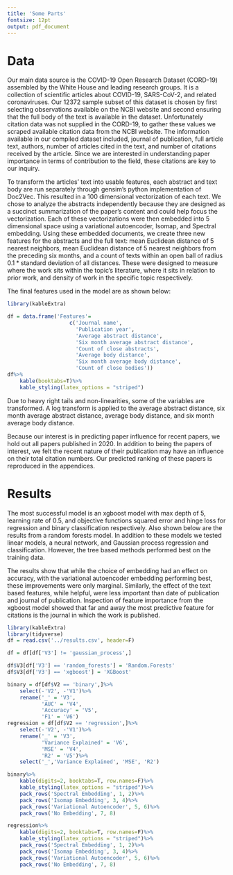 ```yaml
---
title: 'Some Parts'
fontsize: 12pt
output: pdf_document
---
```


# Data

Our main data source is the COVID-19 Open Research Dataset (CORD-19) assembled by the White House and leading research groups. It is a collection of scientific articles about COVID-19, SARS-CoV-2, and related coronaviruses. Our 12372 sample subset of this dataset is chosen by first selecting observations available on the NCBI website and second ensuring that the full body of the text is available in the dataset. Unfortunately citation data was not supplied in the CORD-19, to gather these values we scraped available citation data from the NCBI website. The information available in our compiled dataset included, journal of publication, full article text, authors, number of articles cited in the text, and number of citations received by the article. Since we are interested in understanding paper importance in terms of contribution to the field, these citations are key to our inquiry.

To transform the articles' text into usable features, each abstract and text body are run separately through gensim's python implementation of Doc2Vec. This resulted in a 100 dimensional vectorization of each text. We chose to analyze the abstracts independently because they are designed as a succinct summarization of the paper's content and could help focus the vectorization. Each of these vectorizations were then embedded into 5 dimensional space using a variational autoencoder, Isomap, and Spectral embedding. Using these embedded documents, we create three new features for the abstracts and the full text: mean Euclidean distance of 5 nearest neighbors, mean Euclidean distance of 5 nearest neighbors from the preceding six months, and a count of texts within an open ball of radius $0.1 * \text{standard deviation of all distances}$. These were designed to measure where the work sits within the topic's literature, where it sits in relation to prior work, and density of work in the specific topic respectively. 

The final features used in the model are as shown below:

```r
library(kableExtra)

df = data.frame('Features'=
                    c('Journal name',
                      'Publication year',
                      'Average abstract distance',
                      'Six month average abstract distance',
                      'Count of close abstracts',
                      'Average body distance',
                      'Six month average body distance',
                      'Count of close bodies'))
df%>%
    kable(booktabs=T)%>%
    kable_styling(latex_options = "striped")
```

Due to heavy right tails and non-linearities, some of the variables are transformed. A log transform is applied to the average abstract distance, six month average abstract distance, average body distance, and six month average body distance.

Because our interest is in predicting paper influence for recent papers, we hold out all papers published in 2020. In addition to being the papers of interest, we felt the recent nature of their publication may have an influence on their total citation numbers. Our predicted ranking of these papers is reproduced in the appendices.

# Results

The most successful model is an xgboost model with max depth of 5, learning rate of 0.5, and objective functions squared error and hinge loss for regression and binary classification respectively. Also shown below are the results from a random forests model. In addition to these models we tested linear models, a neural network, and Gaussian process regression and classification. However, the tree based methods performed best on the training data.

The results show that while the choice of embedding had an effect on accuracy, with the variational autoencoder embedding performing best, these improvements were only marginal. Similarly, the effect of the text based features, while helpful,  were less important than date of publication and journal of publication. Inspection of feature importance from the xgboost model showed that far and away the most predictive feature for citations is the journal in which the work is published.

```r
library(kableExtra)
library(tidyverse)
df = read.csv('../results.csv', header=F)

df = df[df['V3'] != 'gaussian_process',]

df$V3[df['V3'] == 'random_forests'] = 'Random.Forests'
df$V3[df['V3'] == 'xgboost'] = 'XGBoost'

binary = df[df$V2 == 'binary',]%>%
    select(-'V2', -'V1')%>%
    rename('_' = 'V3',
           'AUC' = 'V4',
           'Accuracy' = 'V5',
           'F1' = 'V6')
regression = df[df$V2 == 'regression',]%>%
    select(-'V2', -'V1')%>%
    rename('_' = 'V3',
           'Variance Explained' = 'V6',
           'MSE' = 'V4',
           'R2' = 'V5')%>%
    select('_','Variance Explained', 'MSE', 'R2')

binary%>%
    kable(digits=2, booktabs=T, row.names=F)%>%
    kable_styling(latex_options = "striped")%>%
    pack_rows('Spectral Embedding', 1, 2)%>%
    pack_rows('Isomap Embedding', 3, 4)%>%
    pack_rows('Variational Autoencoder', 5, 6)%>%
    pack_rows('No Embedding', 7, 8)

regression%>%
    kable(digits=2, booktabs=T, row.names=F)%>%
    kable_styling(latex_options = "striped")%>%
    pack_rows('Spectral Embedding', 1, 2)%>%
    pack_rows('Isomap Embedding', 3, 4)%>%
    pack_rows('Variational Autoencoder', 5, 6)%>%
    pack_rows('No Embedding', 7, 8)
```
